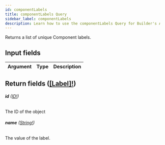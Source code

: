 ```yaml
---
id: componentLabels
title: componentLabels Query
sidebar_label: componentLabels
description: Learn how to use the componentLabels Query for Builder's API.
---
```


Returns a list of unique Component labels.

## Input fields

| Argument | Type | Description |
| -------- | ---- | ----------- |

## Return fields ([[Label]!](/self-managed/composer/builder/api/schema/object/Label.mdx))

###### <b>id</b> ([ID!](/self-managed/composer/builder/api/schema/scalar/ID.mdx))

The ID of the object

###### <b>name</b> ([String!](/self-managed/composer/builder/api/schema/scalar/String.mdx))

The value of the label.
